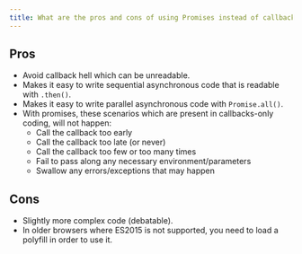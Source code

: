 ```yaml
---
title: What are the pros and cons of using Promises instead of callbacks?
---
```


## Pros

- Avoid callback hell which can be unreadable.
- Makes it easy to write sequential asynchronous code that is readable with `.then()`.
- Makes it easy to write parallel asynchronous code with `Promise.all()`.
- With promises, these scenarios which are present in callbacks-only coding, will not happen:
  - Call the callback too early
  - Call the callback too late (or never)
  - Call the callback too few or too many times
  - Fail to pass along any necessary environment/parameters
  - Swallow any errors/exceptions that may happen

## Cons

- Slightly more complex code (debatable).
- In older browsers where ES2015 is not supported, you need to load a polyfill in order to use it.
